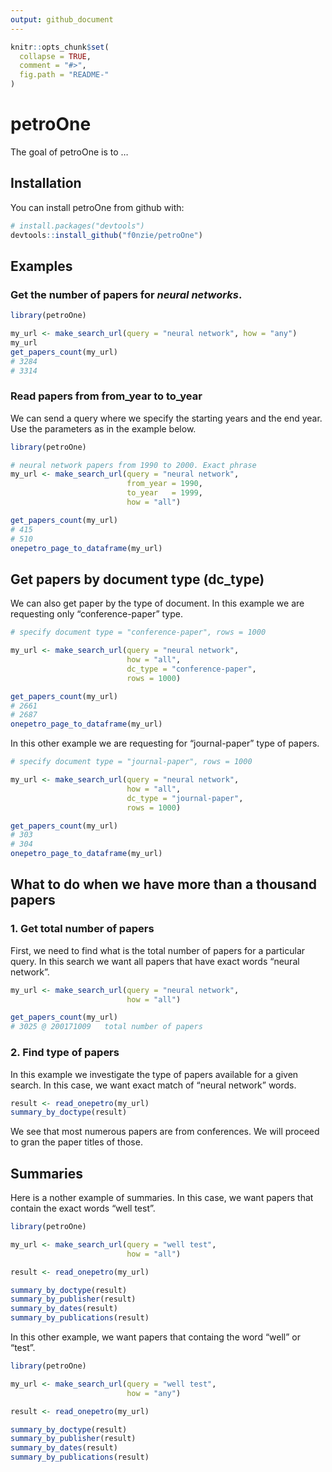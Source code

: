 ```yaml
---
output: github_document
---
```


<!-- README.md is generated from README.Rmd. Please edit that file -->

```r
knitr::opts_chunk$set(
  collapse = TRUE,
  comment = "#>",
  fig.path = "README-"
)
```

# petroOne

The goal of petroOne is to ...

## Installation

You can install petroOne from github with:

```r
# install.packages("devtools")
devtools::install_github("f0nzie/petroOne")
```

## Examples

### Get the number of papers for *neural networks*.

```r
library(petroOne)

my_url <- make_search_url(query = "neural network", how = "any")
my_url
get_papers_count(my_url)
# 3284
# 3314
```

### Read papers from from_year to to_year
We can send a query where we specify the starting years and the end year.
Use the parameters as in the example below.

```r
library(petroOne)

# neural network papers from 1990 to 2000. Exact phrase
my_url <- make_search_url(query = "neural network", 
                          from_year = 1990, 
                          to_year   = 1999, 
                          how = "all")

get_papers_count(my_url)
# 415
# 510
onepetro_page_to_dataframe(my_url)
```

## Get papers by document type (dc_type)
We can also get paper by the type of document.
In this example we are requesting only "conference-paper" type.

```r
# specify document type = "conference-paper", rows = 1000

my_url <- make_search_url(query = "neural network", 
                          how = "all",
                          dc_type = "conference-paper",
                          rows = 1000)

get_papers_count(my_url)
# 2661
# 2687
onepetro_page_to_dataframe(my_url)
```

In this other example we are requesting for "journal-paper" type of papers.

```r
# specify document type = "journal-paper", rows = 1000

my_url <- make_search_url(query = "neural network", 
                          how = "all",
                          dc_type = "journal-paper",
                          rows = 1000)

get_papers_count(my_url)
# 303
# 304
onepetro_page_to_dataframe(my_url)
```

## What to do when we have more than a thousand papers

### 1. Get total number of papers
First, we need to find what is the total number of papers for a particular query.
In this search we want all papers that have exact words "neural network".


```r

my_url <- make_search_url(query = "neural network", 
                          how = "all")

get_papers_count(my_url)
# 3025 @ 200171009   total number of papers
```

### 2. Find type of papers
In this example we investigate the type of papers available for a given search.
In this case, we want exact match of "neural network" words.

```r
result <- read_onepetro(my_url)
summary_by_doctype(result)
```

We see that most numerous papers are from conferences. We will proceed to gran the paper titles of those.


## Summaries
Here is a nother example of summaries.
In this case, we want papers that contain the exact words "well test".

```r
library(petroOne)

my_url <- make_search_url(query = "well test", 
                          how = "all")

result <- read_onepetro(my_url)

summary_by_doctype(result)
summary_by_publisher(result)
summary_by_dates(result)
summary_by_publications(result)
```


In this other example, we want papers that containg the word "well" or "test".

```r
library(petroOne)

my_url <- make_search_url(query = "well test", 
                          how = "any")

result <- read_onepetro(my_url)

summary_by_doctype(result)
summary_by_publisher(result)
summary_by_dates(result)
summary_by_publications(result)
```

